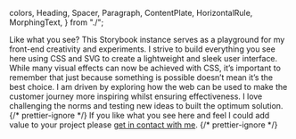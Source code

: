   colors,
  Heading,
  Spacer,
  Paragraph,
  ContentPlate,
  HorizontalRule,
  MorphingText,
} from "./";

<Meta title="Alasdair Macrae Design" />

<DesignLanding />
<Spacer multiplier={4} />
<HorizontalRule />
<ContentPlate flameColor={colors.greenGrass}>
  <Heading level="h2">Like what you see?</Heading>
  <Paragraph>
    This Storybook instance serves as a playground for my front-end creativity
    and experiments. I strive to build everything you see here using CSS and SVG
    to create a lightweight and sleek user interface. While many visual effects
    can now be achieved with CSS, it’s important to remember that just because
    something is possible doesn’t mean it’s the best choice.
  </Paragraph>
</ContentPlate>
<HorizontalRule />
<MorphingText values={["developing", "with", "style"]} />
<Paragraph>
  I am driven by exploring how the web can be used to make the customer journey
  more inspiring whilst ensuring effectiveness. I love challenging the norms and
  testing new ideas to built the optimum solution.
</Paragraph>
{/* prettier-ignore */}
<Paragraph>If you like what you see here and feel I could add value to your project please <a href="https://www.alasdairmacrae.co.uk/#contact" target="_blank"> get in contact with me</a>.</Paragraph>
{/* prettier-ignore */}
